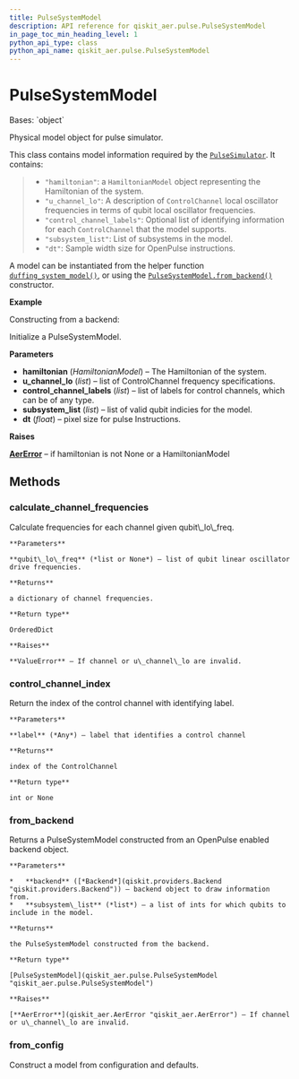 ```yaml
---
title: PulseSystemModel
description: API reference for qiskit_aer.pulse.PulseSystemModel
in_page_toc_min_heading_level: 1
python_api_type: class
python_api_name: qiskit_aer.pulse.PulseSystemModel
---
```


# PulseSystemModel

<Class id="qiskit_aer.pulse.PulseSystemModel" isDedicatedPage={true} github="https://github.com/qiskit/qiskit-aer/tree/stable/0.11/qiskit_aer/pulse/system_models/pulse_system_model.py" signature="PulseSystemModel(hamiltonian=None, u_channel_lo=None, control_channel_labels=None, subsystem_list=None, dt=None)">
  Bases: `object`

  Physical model object for pulse simulator.

  This class contains model information required by the [`PulseSimulator`](qiskit_aer.PulseSimulator "qiskit_aer.PulseSimulator"). It contains:

  > *   `"hamiltonian"`: a `HamiltonianModel` object representing the Hamiltonian of the system.
  > *   `"u_channel_lo"`: A description of `ControlChannel` local oscillator frequencies in terms of qubit local oscillator frequencies.
  > *   `"control_channel_labels"`: Optional list of identifying information for each `ControlChannel` that the model supports.
  > *   `"subsystem_list"`: List of subsystems in the model.
  > *   `"dt"`: Sample width size for OpenPulse instructions.

  A model can be instantiated from the helper function [`duffing_system_model()`](qiskit_aer.pulse.duffing_system_model "qiskit_aer.pulse.duffing_system_model"), or using the [`PulseSystemModel.from_backend()`](qiskit_aer.pulse.PulseSystemModel#from_backend "qiskit_aer.pulse.PulseSystemModel.from_backend") constructor.

  **Example**

  Constructing from a backend:

  Initialize a PulseSystemModel.

  **Parameters**

  *   **hamiltonian** (*HamiltonianModel*) – The Hamiltonian of the system.
  *   **u\_channel\_lo** (*list*) – list of ControlChannel frequency specifications.
  *   **control\_channel\_labels** (*list*) – list of labels for control channels, which can be of any type.
  *   **subsystem\_list** (*list*) – list of valid qubit indicies for the model.
  *   **dt** (*float*) – pixel size for pulse Instructions.

  **Raises**

  [**AerError**](qiskit_aer.AerError "qiskit_aer.AerError") – if hamiltonian is not None or a HamiltonianModel

  ## Methods

  ### calculate\_channel\_frequencies

  <Function id="qiskit_aer.pulse.PulseSystemModel.calculate_channel_frequencies" signature="PulseSystemModel.calculate_channel_frequencies(qubit_lo_freq=None)">
    Calculate frequencies for each channel given qubit\_lo\_freq.

    **Parameters**

    **qubit\_lo\_freq** (*list or None*) – list of qubit linear oscillator drive frequencies.

    **Returns**

    a dictionary of channel frequencies.

    **Return type**

    OrderedDict

    **Raises**

    **ValueError** – If channel or u\_channel\_lo are invalid.
  </Function>

  ### control\_channel\_index

  <Function id="qiskit_aer.pulse.PulseSystemModel.control_channel_index" signature="PulseSystemModel.control_channel_index(label)">
    Return the index of the control channel with identifying label.

    **Parameters**

    **label** (*Any*) – label that identifies a control channel

    **Returns**

    index of the ControlChannel

    **Return type**

    int or None
  </Function>

  ### from\_backend

  <Function id="qiskit_aer.pulse.PulseSystemModel.from_backend" signature="classmethod PulseSystemModel.from_backend(backend, subsystem_list=None)">
    Returns a PulseSystemModel constructed from an OpenPulse enabled backend object.

    **Parameters**

    *   **backend** ([*Backend*](qiskit.providers.Backend "qiskit.providers.Backend")) – backend object to draw information from.
    *   **subsystem\_list** (*list*) – a list of ints for which qubits to include in the model.

    **Returns**

    the PulseSystemModel constructed from the backend.

    **Return type**

    [PulseSystemModel](qiskit_aer.pulse.PulseSystemModel "qiskit_aer.pulse.PulseSystemModel")

    **Raises**

    [**AerError**](qiskit_aer.AerError "qiskit_aer.AerError") – If channel or u\_channel\_lo are invalid.
  </Function>

  ### from\_config

  <Function id="qiskit_aer.pulse.PulseSystemModel.from_config" signature="classmethod PulseSystemModel.from_config(configuration, subsystem_list=None)">
    Construct a model from configuration and defaults.
  </Function>
</Class>

